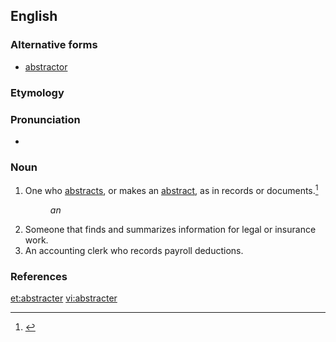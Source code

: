 ==English==

===Alternative forms===
* [[abstractor]]

===Etymology===
{{suffix|abstract|er}}

===Pronunciation===
* {{a|US}} {{IPA|/æbˈstɹkæ.tɚ/}}

===Noun===
{{en-noun}}

# One who [[abstract]]s, or makes an [[abstract]], as in records or documents.{{defdate|First attested in the late 17<sup>th</sup> century.}}<ref name=SOED>{{reference-book | last =| first = | authorlink =  | coauthors =  | editor =Brown, Lesley  | others =  | title = The Shorter Oxford English Dictionary | origdate =  | origyear = 1933| origmonth =  | url =  | format =  | accessdate =  | accessyear =  | accessmonth =  | edition = 5th | date =  | year =2003| month =  | publisher =Oxford University Press  | location =Oxford, UK | language =  | id =  | doi = | isbn =978-0-19-860575-7 | lccn = | ol = | pages =10| chapter =  | chapterurl =  | quote =}}</ref>
#: ''an {{w|abstractor of title}}''
# Someone that finds and summarizes information for legal or insurance work.
# An accounting clerk who records payroll deductions.

===References===
<references/>

[[et:abstracter]]
[[vi:abstracter]]